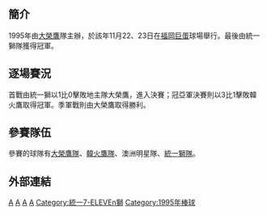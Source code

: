 == 簡介 ==
1995年由[[福岡軟體銀行鷹|大榮鷹]]隊主辦，於該年11月22、23日在[[福岡巨蛋|福岡巨蛋]]球場舉行。最後由統一獅隊獲得冠軍。

==逐場賽況==
首戰由統一獅以1比0擊敗地主隊大榮鷹，進入決賽；冠亞軍決賽則以3比1擊敗韓火鷹取得冠軍。季軍戰則由大榮鷹取得勝利。

== 參賽隊伍 ==
參賽的球隊有[[福岡軟體銀行鷹|大榮鷹隊]]、[[韓火鷹|韓火鷹隊]]、澳洲明星隊、[[統一獅隊|統一獅隊]]。

== 外部連結 ==
{{台灣棒球維基館}}
{{棒球小作品}}
[[Category:中華職棒競賽|A]]
[[Category:日本職棒|A]]
[[Category:韓國職棒|A]]
[[Category:亞洲棒球賽事|A]]
[[Category:統一7-ELEVEn獅|Category:統一7-ELEVEn獅]]
[[Category:1995年棒球|Category:1995年棒球]]